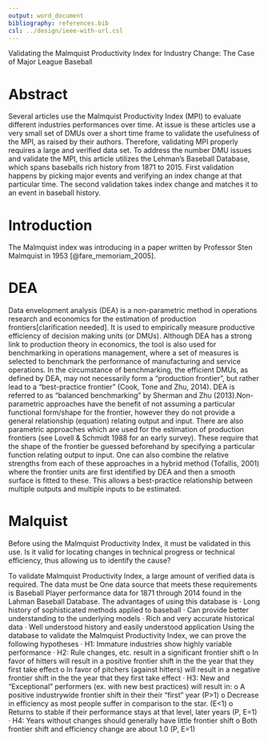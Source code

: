 ```yaml
---
output: word_document
bibliography: references.bib
csl: ../design/ieee-with-url.csl 
---
```

Validating the Malmquist Productivity Index for Industry Change:  The Case of Major League Baseball
 
# Abstract

Several articles use the Malmquist Productivity Index (MPI) to evaluate different industries performances over time. At issue is these articles use a very small set of DMUs over a short time frame to validate the usefulness of the MPI, as raised by their authors. Therefore, validating MPI properly requires a large and verified data set. To address the number DMU issues and validate the MPI, this article utilizes the Lehman’s Baseball Database, which spans baseballs rich history from 1871 to 2015. First validation happens by picking major events and verifying an index change at that particular time. The second validation takes index change and matches it to an event in baseball history. 

# Introduction 

The Malmquist index was introducing in a paper written by Professor Sten Malmquist in 1953 [@fare_memoriam_2005].

# DEA

Data envelopment analysis (DEA) is a non-parametric method in operations research and economics for the estimation of production frontiers[clarification needed]. It is used to empirically measure productive efficiency of decision making units (or DMUs). Although DEA has a strong link to production theory in economics, the tool is also used for benchmarking in operations management, where a set of measures is selected to benchmark the performance of manufacturing and service operations. In the circumstance of benchmarking, the efficient DMUs, as defined by DEA, may not necessarily form a “production frontier”, but rather lead to a “best-practice frontier” (Cook, Tone and Zhu, 2014). DEA is referred to as "balanced benchmarking" by Sherman and Zhu (2013).Non-parametric approaches have the benefit of not assuming a particular functional form/shape for the frontier, however they do not provide a general relationship (equation) relating output and input. There are also parametric approaches which are used for the estimation of production frontiers (see Lovell & Schmidt 1988 for an early survey). These require that the shape of the frontier be guessed beforehand by specifying a particular function relating output to input. One can also combine the relative strengths from each of these approaches in a hybrid method (Tofallis, 2001) where the frontier units are first identified by DEA and then a smooth surface is fitted to these. This allows a best-practice relationship between multiple outputs and multiple inputs to be estimated.

# Malquist

Before using the Malmquist Productivity Index, it must be validated in this use. Is it valid for locating changes in technical progress or technical efficiency, thus allowing us to identify the cause?

To validate Malmquist Productivity Index, a large amount of verified data is required. The data must be One data source that meets these requirements is Baseball Player performance data for 1871 through 2014 found in the Lahman Baseball Database.  The advantages of using this database is
·         Long history of sophisticated methods applied to baseball
·         Can provide better understanding to the underlying models
·         Rich and very accurate historical data
·         Well understood history and easily understood application
Using the database to validate the Malmquist Productivity Index, we can prove the following hypotheses
·         H1:  Immature industries show highly variable performance
·         H2: Rule changes, etc. result in a significant frontier shift
o   In favor of hitters will result in a positive frontier shift in the the year that they first take effect
o   In favor of pitchers (against hitters) will result in a negative frontier shift in the the year that they first take effect
·         H3: New and “Exceptional” performers (ex. with new best practices) will result in:
o   A positive industrywide frontier shift in their their “first” year (P>1)
o   Decrease in efficiency as most people suffer in comparison to the star. (E<1)
o   Returns to stable if their performance stays at that level, later years (P, E=1)
·         H4:  Years without changes should generally have little frontier shift
o   Both frontier shift and efficiency change are about 1.0 (P, E=1)
 

